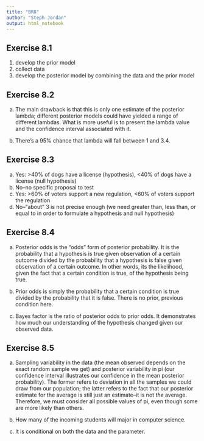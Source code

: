 ```yaml
---
title: "BR8"
author: "Steph Jordan"
output: html_notebook
---
```


## Exercise 8.1

1. develop the prior model
2. collect data
3. develop the posterior model by combining the data and the prior model

## Exercise 8.2
 a. The main drawback is that this is only one estimate of the posterior lambda; different posterior models could have yielded a range of different lambdas. What is more useful is to present the lambda value and the confidence interval associated with it. 
 
 b. There's a 95% chance that lambda will fall between 1 and 3.4. 
 
## Exercise 8.3

a. Yes: >40% of dogs have a license (hypothesis), <40% of dogs have a license (null hypothesis)
b. No--no specific proposal to test
c. Yes: >60% of voters support a new regulation, <60% of voters support the regulation
d. No--"about" 3 is not precise enough (we need greater than, less than, or equal to in order to formulate a hypothesis and null hypothesis)

## Exercise 8.4

a. Posterior odds is the "odds" form of posterior probability. It is the probability that a hypothesis is true given observation of a certain outcome divided by the probability that a hypothesis is false given observation of a certain outcome. In other words, its the likelihood, given the fact that a certain condition is true, of the hypothesis being true. 

b. Prior odds is simply the probability that a certain condition is true divided by the probability that it is false. There is no prior, previous condition here. 

c. Bayes factor is the ratio of posterior odds to prior odds. It demonstrates how much our understanding of the hypothesis changed given our observed data. 

## Exercise 8.5

a. Sampling variability in the data (the mean observed depends on the exact random sample we get) and posterior variability in pi (our confidence interval illustrates our confidence in the mean posterior probability). The former refers to deviation in all the samples we could draw from our population; the latter refers to the fact that our posterior estimate for the average is still just an estimate--it is not *the* average. Therefore, we must consider all possible values of pi, even though some are more likely than others. 

b. How many of the incoming students will major in computer science. 

c. It is conditional on both the data and the parameter. 


 


